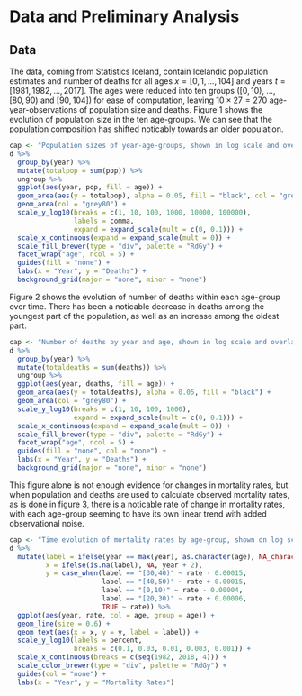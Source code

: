 # Data and Preliminary Analysis

## Data

The data, coming from Statistics Iceland, contain Icelandic population estimates and number of deaths for all ages $x = [0, 1, \dots, 104]$ and years $t = [1981, 1982, \dots, 2017]$. The ages were reduced into ten groups ($[0, 10)$, ..., $[80, 90)$ and $[90, 104]$) for ease of computation, leaving $10 \times 27 = 270$ age-year-observations of population size and deaths. Figure 1 shows the evolution of population size in the ten age-groups. We can see that the population composition has shifted noticably towards an older population.

```r
cap <- "Population sizes of year-age-groups, shown in log scale and overlaid on yearly totals for comparison."
d %>% 
  group_by(year) %>% 
  mutate(totalpop = sum(pop)) %>% 
  ungroup %>% 
  ggplot(aes(year, pop, fill = age)) +
  geom_area(aes(y = totalpop), alpha = 0.05, fill = "black", col = "grey90") +
  geom_area(col = "grey80") +
  scale_y_log10(breaks = c(1, 10, 100, 1000, 10000, 100000), 
                labels = comma,
                expand = expand_scale(mult = c(0, 0.1))) +
  scale_x_continuous(expand = expand_scale(mult = 0)) +
  scale_fill_brewer(type = "div", palette = "RdGy") +
  facet_wrap("age", ncol = 5) +
  guides(fill = "none") +
  labs(x = "Year", y = "Deaths") +
  background_grid(major = "none", minor = "none")
```

Figure 2 shows the evolution of number of deaths within each age-group over time. There has been a noticable decrease in deaths among the youngest part of the population, as well as an increase among the oldest part.

```r
cap <- "Number of deaths by year and age, shown in log scale and overlaid on yearly totals for comparison."
d %>% 
  group_by(year) %>% 
  mutate(totaldeaths = sum(deaths)) %>% 
  ungroup %>% 
  ggplot(aes(year, deaths, fill = age)) +
  geom_area(aes(y = totaldeaths), alpha = 0.05, fill = "black") +
  geom_area(col = "grey80") +
  scale_y_log10(breaks = c(1, 10, 100, 1000), 
                expand = expand_scale(mult = c(0, 0.1))) +
  scale_x_continuous(expand = expand_scale(mult = 0)) +
  scale_fill_brewer(type = "div", palette = "RdGy") +
  facet_wrap("age", ncol = 5) +
  guides(fill = "none", col = "none") +
  labs(x = "Year", y = "Deaths") +
  background_grid(major = "none", minor = "none")
```

This figure alone is not enough evidence for changes in mortality rates, but when population and deaths are used to calculate observed mortality rates, as is done in figure 3, there is a noticable rate of change in mortality rates, with each age-group seeming to have its own linear trend with added observational noise.

```r
cap <- "Time evolution of mortality rates by age-group, shown on log scale."
d %>% 
  mutate(label = ifelse(year == max(year), as.character(age), NA_character_),
         x = ifelse(is.na(label), NA, year + 2),
         y = case_when(label == "[30,40)" ~ rate - 0.00015,
                       label == "[40,50)" ~ rate + 0.00015,
                       label == "[0,10)" ~ rate - 0.00004,
                       label == "[20,30)" ~ rate + 0.00006,
                       TRUE ~ rate)) %>% 
  ggplot(aes(year, rate, col = age, group = age)) +
  geom_line(size = 0.6) +
  geom_text(aes(x = x, y = y, label = label)) +
  scale_y_log10(labels = percent, 
                breaks = c(0.1, 0.03, 0.01, 0.003, 0.001)) +
  scale_x_continuous(breaks = c(seq(1982, 2018, 4))) +
  scale_color_brewer(type = "div", palette = "RdGy") +
  guides(col = "none") +
  labs(x = "Year", y = "Mortality Rates")
```